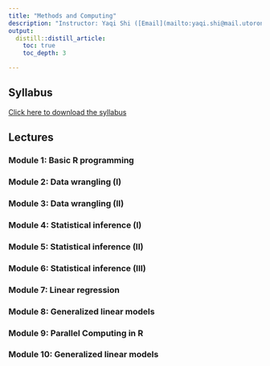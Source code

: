 ```yaml
---
title: "Methods and Computing"
description: "Instructor: Yaqi Shi ([Email](mailto:yaqi.shi@mail.utoronto.ca))"
output:
  distill::distill_article:
    toc: true
    toc_depth: 3

---
```


## Syllabus

[Click here to download the syllabus](Computing/2024/syllabus_computing.pdf)



## Lectures



### Module 1: Basic R programming
<!--
- Slides: [pdf](Computing/2023/Slides/mod1.pdf) 

- Exercises: [pdf](Computing/2023/Exercises/ex1.pdf), [Rmd](Computing/2022/Exercises/ex1.Rmd)

- Solutions: [pdf](Computing/2023/Solutions/sol1.pdf), [Rmd](Computing/2022/Solutions/sol1.Rmd)
-->


### Module 2: Data wrangling (I)
<!--
LaTeX, tidyverse

- Slides: [pdf](Computing/2023/Slides/mod2.pdf) 

- Exercises: [pdf](Computing/2023/Exercises/ex2.pdf), [Rmd](Computing/2023/Exercises/ex2.Rmd)

- Solutions: [pdf](Computing/2023/Solutions/sol2.pdf), [Rmd](Computing/2023/Solutions/sol2.Rmd)
-->


### Module 3: Data wrangling (II)
<!--
R style guide
- [Full Guide](https://style.tidyverse.org)

ggplot2

- Tutorial: [pdf](Computing/2023/Slides/ggplot2_tutorial.pdf), [Rmd](Computing/2023/Slides/ggplot2_tutorial.Rmd)

- Exercises: [pdf](Computing/2022/Exercises/ex3.pdf), [Rmd](Computing/2022/Exercises/ex3.Rmd)

- Solutions: [pdf](Computing/2022/Solutions/sol3.pdf), [Rmd](Computing/2022/Solutions/sol3.Rmd)
-->
 
### Module 4: Statistical inference (I)
<!--
Bias, Consistency, and MSE

- Slides: [pdf](Computing/2023/Slides/mod4.pdf) 

- Exercises: [pdf](Computing/2022/Exercises/ex4.pdf), [Rmd](Computing/2022/Exercises/ex4.Rmd)

- Solutions: [pdf](Computing/2022/Solutions/sol4.pdf), [Rmd](Computing/2022/Solutions/sol4.Rmd)
-->

### Module 5: Statistical inference (II)
<!--
MLE, Numerical Methods

- Slides: [pdf](Computing/2023/Slides/mod5.pdf) 

- Exercises: [pdf](Computing/2022/Exercises/ex5.pdf)

- Solutions: [pdf](Computing/2022/Solutions/sol5.pdf), [Rmd](Computing/2022/Solutions/sol5.Rmd)
-->


### Module 6: Statistical inference (III)
<!--

Wald, Score, and Likelihood Ratio Test

- Slides: [pdf](Computing/2023/Slides/mod6.pdf) 

- Exercises: [pdf](Computing/2022/Exercises/ex6.pdf)

- Solutions: [pdf](Computing/2022/Solutions/sol6.pdf)
-->


### Module 7: Linear regression 
<!--
- Slides: [pdf](Computing/2023/Slides/mod7.pdf) 

- Exercises: [pdf](Computing/2023/Exercises/ex7.pdf)

- Solutions: [pdf](Computing/2023/Solutions/sol7.pdf), [Rmd](Computing/2023/Solutions/sol7.Rmd)
-->


### Module 8: Generalized linear models
<!--
- Slides: [pdf](Computing/2023/Slides/mod8.pdf) 

- Exercises: [pdf](Computing/2023/Exercises/ex8.pdf)

- Solution: [pdf](Computing/2023/Solutions/sol8.pdf), [Rmd](Computing/2023/Solutions/sol8.Rmd)
-->


### Module 9: Parallel Computing in R

<!--
- Slides: [pdf](Computing/2023/Slides/mod9.pdf) 

- Exercises: [pdf](Computing/2022/Exercises/ex7.pdf)

- Solution: [pdf](Computing/2022/Solutions/sol7.pdf), [Rmd](Computing/2022/Solutions/sol9.Rmd)
-->


### Module 10: Generalized linear models
<!--
- Slides: [pdf](Computing/2023/Slides/mod10.pdf) 

- Exercises: [pdf](Computing/2023/Exercises/ex10.pdf)
-->
<!-- 
- Solution: [pdf](Computing/2022/Solutions/sol10.pdf), [Rmd](Computing/2022/Solutions/sol10.Rmd)
-->